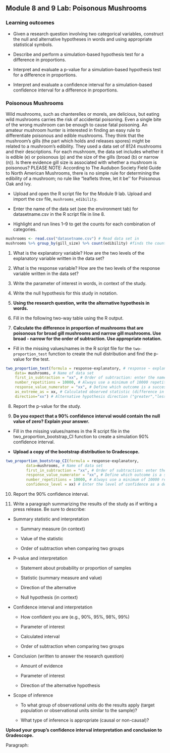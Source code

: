 ## Module 8 and 9 Lab:  Poisonous Mushrooms 

\setstretch{1}

### Learning outcomes

* Given a research question involving two categorical variables, construct the null and alternative hypotheses
  in words and using appropriate statistical symbols.
  
* Describe and perform a simulation-based hypothesis test for a difference in proportions.

* Interpret and evaluate a p-value for a simulation-based hypothesis test for a difference in proportions.

* Interpret and evaluate a confidence interval for a simulation-based confidence interval for a difference in proportions.

### Poisonous Mushrooms

Wild mushrooms, such as chanterelles or morels, are delicious, but eating wild mushrooms carries the risk of accidental poisoning. Even a single bite of the wrong mushroom can be enough to cause fatal poisoning. An amateur mushroom hunter is interested in finding an easy rule to differentiate poisonous and edible mushrooms. They think that the mushroom’s gills (the part which holds and releases spores) might be related to a mushroom’s edibility. They used a data set of 8124 mushrooms and their descriptions. For each mushroom, the data set includes whether it is edible (e) or poisonous (p) and the size of the gills (broad (b) or narrow (n)).  Is there evidence gill size is associated with whether a mushroom is poisonous?  PLEASE NOTE: According to The Audubon Society Field Guide to North American Mushrooms, there is no simple rule for determining the edibility of a mushroom; no rule like "leaflets three, let it be'' for Poisonous Oak and Ivy. 

* Upload and open the R script file for the Module 9 lab. Upload and import the csv file, `mushrooms_edibility`. 

* Enter the name of the data set (see the environment tab) for datasetname.csv in the R script file in line 8. 

* Highlight and run lines 1--9 to get the counts for each combination of categories.

```r
mushrooms <- read.csv("datasetname.csv") # Read data set in
mushrooms %>% group_by(gill_size) %>% count(edibility) #finds the counts in each group
```

1. What is the explanatory variable?  How are the two levels of the explanatory variable written in the data set?

\vspace{0.5in}

2. What is the response variable? How are the two levels of the response variable written in the data set?

\vspace{0.5in}

3. Write the parameter of interest in words, in context of the study.

\vspace{1in}

4.  Write the null hypothesis for this study in notation.

\vspace{0.25in}

\newpage

5.  **Using the research question, write the alternative hypothesis in words.**

\vspace{1in}

6. Fill in the following two-way table using the R output.

\begin{center}
\begin{tabular}{|c|c|c|c|}\hline
& \multicolumn{2}{|c|}{\textbf{Gill Size}} & \\ \hline
\textbf{Edibility} & \hspace{0.35in} Broad (b) \hspace{0.35in} & \hspace{0.35in} Narrow (n) \hspace{0.35in} & \hspace{0.35in} Total \hspace{0.35in} \\ \hline
 Poisonous (p) & & & \\ 
 & & & \\ \hline
Edible (e) & & & \\ 
 & & & \\ \hline
 Total & & & \\ 
 & & & \\ \hline
\end{tabular}
\end{center}

7. **Calculate the difference in proportion of mushrooms that are poisonous for broad gill mushrooms and narrow gill mushrooms.  Use broad - narrow for the order of subtraction.  Use appropriate notation.**

\vspace{0.8in}

<!-- Use the provided R script file to create a segmented bar plot of the data.  Make sure to title your plot.  Highlight and run lines 14--20. -->

<!-- ```{r, out.width="60%", echo=TRUE, eval=FALSE} -->
<!-- injuries %>% # Data set piped into... -->
<!--   ggplot(aes(x = Injury.Site, fill = Lethal)) +   # This specifies the variables -->
<!--   geom_bar(stat = "count", position = "fill") +  # Tell it to make a stacked bar plot -->
<!--   labs(title = "Title",  # Make sure to title your plot  -->
<!--        x = "Location of Injury",   # Label the x axis -->
<!--        y = "") +  # Remove y axis label -->
<!--   scale_fill_grey()  # Make figure black and white -->
<!-- ``` -->
<!-- 7.  Based on the plot does there appear to be an association between the variables?  Explain your answer. -->



* Fill in the missing values/names in the R script file for the `two-proportion_test` function to create the null distribution and find the p-value for the test.

```r
two_proportion_test(formula = response~explanatory, # response ~ explanatory
    data= mushrooms, # Name of data set
    first_in_subtraction = "xx", # Order of subtraction: enter the name of Group 1
    number_repetitions = 10000, # Always use a minimum of 10000 repetitions
    response_value_numerator = "xx", # Define which outcome is a success 
    as_extreme_as = xx, # Calculated observed statistic (difference in sample proportions)
    direction="xx") # Alternative hypothesis direction ("greater","less","two-sided")
```

8.  Report the p-value for the study.

\vspace{0.2in}

9.  **Do you expect that a 90\% confidence interval would contain the null value of zero?  Explain your answer.**

\vspace{0.8in}

\newpage

* Fill in the missing values/names in the R script file in the two_proportion_bootstrap_CI function to create a simulation 90\% confidence interval.  

* **Upload a copy of the bootstrap distribution to Gradescope.**

```r
two_proportion_bootstrap_CI(formula = response~explanatory, 
         data=mushrooms, # Name of data set
         first_in_subtraction = "xx", # Order of subtraction: enter the name of Group 1
         response_value_numerator = "xx", # Define which outcome is a success 
         number_repetitions = 10000, # Always use a minimum of 10000 repetitions
         confidence_level = xx) # Enter the level of confidence as a decimal
```

10. Report the 90\% confidence interval.

\vspace{0.2in}

11.  Write a paragraph summarizing the results of the study as if writing a press release.  Be sure to describe:

* Summary statistic and interpretation

    * Summary measure (in context)
    
    * Value of the statistic 
    
    * Order of subtraction when comparing two groups

* P-value and interpretation

    * Statement about probability or proportion of samples
    
    * Statistic (summary measure and value)
    
    * Direction of the alternative 
    
    * Null hypothesis (in context) 


* Confidence interval and interpretation

    * How confident you are (e.g., 90%, 95%, 98%, 99%)
    
    * Parameter of interest
    
    * Calculated interval
    
    * Order of subtraction when comparing two groups


* Conclusion (written to answer the research question)

    * Amount of evidence
    
    * Parameter of interest 
    
    * Direction of the alternative hypothesis


* Scope of inference

    * To what group of observational units do the results apply (target population or observational units similar to the sample)?
	
    * What type of inference is appropriate (causal or non-causal)?

**Upload your group's confidence interval interpretation and conclusion to Gradescope.** 

\newpage

Paragraph:

\newpage


